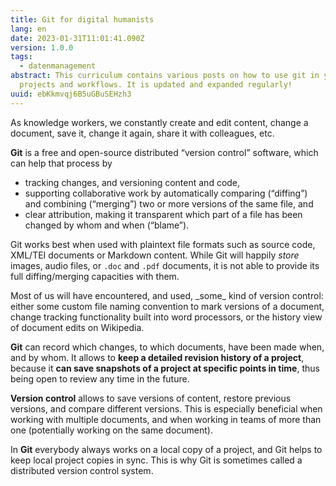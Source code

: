 ```yaml
---
title: Git for digital humanists
lang: en
date: 2023-01-31T11:01:41.090Z
version: 1.0.0
tags:
  - datenmanagement
abstract: This curriculum contains various posts on how to use git in your
  projects and workflows. It is updated and expanded regularly!
uuid: ebKkmvqj6B5uGBuSEHzh3
---
```

As knowledge workers, we constantly create and edit content, change a document, save it, change it again, share it with colleagues, etc.

**Git** is a free and open-source distributed “version control” software, which can help that process by

- tracking changes, and versioning content and code,
- supporting collaborative work by automatically comparing (“diffing”) and combining (“merging”) two or more versions of the same file, and
- clear attribution, making it transparent which part of a file has been changed by whom and when (“blame”).

Git works best when used with plaintext file formats such as source code, XML/TEI documents or Markdown content. While Git will happily _store_ images, audio files, or `.doc` and `.pdf` documents, it is not able to provide its full diffing/merging capacities with them.

<SideNote type="info" title="A distributed version control software?">
Most of us will have encountered, and used, _some_ kind of version control: either some custom file naming convention to mark versions of a document, change tracking functionality built into word processors, or the history view of document edits on Wikipedia.

**Git** can record which changes, to which documents, have been made when, and by whom. It allows to **keep a detailed revision history of a project**, because it **can save snapshots of a project at specific points in time**, thus being open to review any time in the future.

**Version control** allows to save versions of content, restore previous versions, and compare different versions. This is especially beneficial when working with multiple documents, and when working in teams of more than one (potentially working on the same document).

In **Git** everybody always works on a local copy of a project, and Git helps to keep local project copies in sync. This is why Git is sometimes called a distributed version control system.
</SideNote>